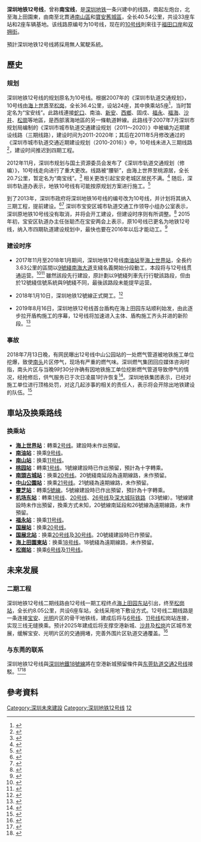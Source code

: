 {{noteTA
|G1 =Transport}}
{{SZ Future infrastructure}}
{{Infobox rail line
| name        = 深圳地鐵12號線
| other_name = 南寶線
| logo        = ShenzhenMetroLine12.svg
| logo_width  = 100px
| color       = {{深圳地铁色彩|12号线}}
| image       = 202111212 深圳地铁12号线列车 浦镇测试.jpg
| image_width = 250px
| image_alt   =
| caption     = 在[[中车南京浦镇车辆|中车南京浦镇车辆]]基地进行测试的12号线列车
| type        = [[城市軌道交通|城市軌道交通]]
| system      = [[深圳地铁|深圳地铁]]
| status      = 建設中
| locale      = {{CHN}}[[广东省|广东省]][[深圳市|深圳市]]
| start       = [[左炮台站|左炮台站]]
| end         = [[海上田園東站|海上田園東站]]
| stations    = 33個
| routes      = 1
| daily_ridership = 
| open        = 2022年12月<ref>{{Cite web |title=深圳市城市轨道交通12号线工程环境影响评价公众参与第二次公示 |work=深圳地铁 |url=http://www.szmc.net/ver2/news/detail?id=170256&catgory=5YWs5Y_b45YWs5ZGK |dead-url=yes |access-date=2017-08-14 |archive-date=2019-05-21 |archive-url=https://web.archive.org/web/20190521142818/http://www.szmc.net/ver2/news/detail?id=170256&catgory=5YWs5Y_b45YWs5ZGK }}</ref>
| close       = 
| owner       = 
| operator    = [[深圳市地鐵集團|深圳市地鐵集團]]
| character   = 地下
| depot       = 機場東車輛段、赤湾停车场
| stock       = [[深圳地鐵中車浦鎮A型電動列車|深圳地鐵中車浦鎮A型電動列車]]
|列車編組=6A
| linelength  = 40.54公里
| tracklength = 
| tracks = 2條
| gauge       = 1435[[毫米|毫米]]（[[標準軌|標準軌]]）
| electrification = 
| speed       = 80公里/小時
| elevation   = 
| website     =
| map         = {{深圳地鐵RDT/12}}
| map_state   = collapsed
}}

'''深圳地铁12号线'''，曾称'''南宝线'''，是[[深圳地铁|深圳地铁]]一条兴建中的线路，南起左炮台，北至海上田園東，由南至北貫通[[南山區|南山區]]和[[寶安區|寶安舊城區]]，全长40.54公里，共设33座车站和2座车辆基地。该线路原编号为10号线，现在的[[深圳地铁10号线|10号线]]則來往于[[福田口岸站|福田口岸]]和[[双拥街站|双拥街]]。

預計深圳地铁12号线將採用無人駕駛系統。

== 歷史 ==
=== 规划 ===
深圳地铁12号线的规划原名为10号线。根据2007年的《深圳市轨道交通规划》，10号线由[[海上世界站|海上世界]]至[[松岗站|松岗]]，全长36.4公里，设站24座，其中换乘站5座<ref>{{Cite web |title=轨道交通近期建设线路线站位初步方案 |date=2007-07-09 |work=深圳市规划和国土资源委员会 |url=http://www.szpl.gov.cn/main/zsgg/200707090211045.shtml |archiveurl=https://web.archive.org/web/20150924112716/http://www.szpl.gov.cn/main/zsgg/200707090211045.shtml |archivedate=2015-09-24 |dead-url=yes }}</ref>，当时暂定名为“宝安线”。此路线連接[[蛇口街道|蛇口]]、南油、[[新安街道_(深圳市)|新安]]、[[西鄉街道|西鄉]]、固戍、[[福永街道|福永]]、[[福海街道_(深圳市)|福海]]、[[沙井街道_(深圳市)|沙井]]、[[松崗街道|松崗]]等地區，是西部濱海地區的另一條軌道幹線。此路线于2007年7月深圳市规划局编制的《深圳市城市轨道交通建设规划（2011～2020）》中被编为近期建设线路（三期线路），建设时间为2011-2020年；其后在2011年5月修改通过的《深圳市城市轨道交通近期建设规划（2010-2016）》中，10号线未进入三期线路<ref>{{Cite news |title=未来五年深圳再建五条地铁 |url=http://gcontent.oeeee.com/3/10/310ce61c90f3a46e/Blog/03b/0aa4f9.html |work=南方都市报 |date=2011-05-09 |archiveurl=https://web.archive.org/web/20121203053541/http://gcontent.oeeee.com/3/10/310ce61c90f3a46e/Blog/03b/0aa4f9.html |archivedate=2012-12-03 |dead-url=yes }}</ref>，建设时间推迟到四期工程。

2012年11月，深圳市规划与国土资源委员会发布了《深圳市轨道交通规划（修编）》，10号线走向进行了重大更改。线路被“腰斩”，由海上世界至桃源居，全长20.7公里，暂定名为“南宝线”。<ref>{{Cite web |title=关于“深圳市轨道交通规划（修编）”公众展示的公告 |date=2012-11-18 |work=深圳市规划和国土资源委员会 |url=http://www.szpl.gov.cn/xxgk/tzgg/csghgg/201211/t20121119_77581.htm |archiveurl=https://web.archive.org/web/20121128001251/http://www.szpl.gov.cn/xxgk/tzgg/csghgg/201211/t20121119_77581.htm |archivedate=2012-11-28 |dead-url=yes }}</ref> 相关更改引起宝安老城区居民不满。<ref>{{Cite news |title=10号线为何绕过宝安老城区？ |url=http://barb.sznews.com/html/2012-11/27/content_2292126.htm |work=宝安日报 |date=2012-11-27 |archiveurl=https://web.archive.org/web/20150318002427/http://barb.sznews.com/html/2012-11/27/content_2292126.htm |archivedate=2015-03-18 |dead-url=yes }}</ref> 随后，深圳市轨道办表示，地铁10号线有可能按原规划方案进行施工。<ref>{{Cite news |title=尊重民意 地铁10号线将有望按原方案施工 |url=http://www.sznews.com/news/content/2012-12/11/content_7486588.htm |work=宝安日报 |date=2012-12-11 |accessdate=2013-05-18 |archiveurl=https://web.archive.org/web/20150408020203/http://www.sznews.com/news/content/2012-12/11/content_7486588.htm |archivedate=2015-04-08 |dead-url=yes }}</ref>

到了2013年，深圳市政府将深圳地铁16号线的编号改为10号线，并计划将其纳入三期工程，提前建设。<ref>{{Cite news |title=地铁10号线 终点在平湖 |url=http://dtzbd.sznews.com/html/2014-02/19/content_2781666.htm |work=深圳都市报 |date=2014-02-19 |accessdate=2014-02-19 |archiveurl=https://web.archive.org/web/20140225200627/http://dtzbd.sznews.com/html/2014-02/19/content_2781666.htm |archivedate=2014-02-25 |dead-url=yes }}</ref><ref>{{Cite news |title=地铁16号线将更名为10号线，纳入轨道三期规划提前开建 原地铁10号线将何去何从？ |url=http://barb.sznews.com/html/2013-10/14/content_2649130.htm |work=宝安日报 |date=2013-10-14 |accessdate=2014-02-19 |archiveurl=https://web.archive.org/web/20160803185206/http://barb.sznews.com/html/2013-10/14/content_2649130.htm |archivedate=2016-08-03 |dead-url=yes }}</ref> 深圳市宝安区城市轨道交通工作领导小组办公室表示，深圳原地铁10号线没有取消，并将会开工建设，但建设时序则有所调整。<ref>{{Cite news |title=深圳原地铁10号线没有取消 只是建设时序调整 |url=http://www.sznews.com/news/content/2013-10/15/content_8623312_4.htm |work=宝安日报 |date=2013-10-15 |accessdate=2014-02-19 |archiveurl=https://web.archive.org/web/20140225191035/http://www.sznews.com/news/content/2013-10/15/content_8623312_4.htm |archivedate=2014-02-25 |dead-url=yes }}</ref> 2015年初，宝安区轨道办主任张聪杰在宝安两会上表示，原10号线已更名为地铁12号线，纳入市四期轨道建设规划中，最快也要在2016年以后才能动工。<ref>{{Cite news |title=开往宝城的地铁原10号线已更名为12号线走“老路” |url=http://ibaoan.sznews.com/content/2015-02/03/content_11148493.htm |work=深圳宝安网 |date=2015-02-03 |accessdate=2015-02-03 |archiveurl=https://web.archive.org/web/20150203144358/http://ibaoan.sznews.com/content/2015-02/03/content_11148493.htm |archivedate=2015-02-03 |dead-url=yes }}</ref>

=== 建设时序 ===
* 2017年11月至2018年1月期间，深圳地铁12号线[[南油站|南油站]]至[[海上世界站|海上世界站]]，全長约3.63公里的區間以[[深圳地鐵9號綫|9號綫]][[南海大道_(深圳)|南海大道]]支綫名義開始分段動工，本段将与12号线贯通运营。<ref>{{Cite news |title=深圳地铁9号线支线工程盾构始发，计划2020年试运营 |url=http://www.sznews.com/news/content/2018-07/22/content_19618826.htm |work=深圳商报 |date=2018-07-22 |accessdate=2021-12-18 |archive-date=2021-12-18 |archive-url=https://web.archive.org/web/20211218133813/http://www.sznews.com/news/content/2018-07/22/content_19618826.htm |dead-url=no }}</ref><ref>{{Cite news |title=深圳地铁9号线南海大道支线最新消息一览 |url=http://jt.sz.bendibao.com/news/201829/801199.htm |work=深圳本地宝 |date=2018-07-23 |accessdate=2021-12-18 |archive-date=2021-12-18 |archive-url=https://web.archive.org/web/20211218112346/http://jt.sz.bendibao.com/news/201829/801199.htm |dead-url=no }}</ref> 雖然該段先行建設，原計劃以9號綫列車先行行駛該路段，但由於12號綫信號系統與9號綫不同，最後該路段未能提早运营。

* 2018年1月10日，深圳地铁12號線正式開工。<ref>{{Cite web |title=工程进展1 |work=深圳地铁 |url=https://www.szmc.net/shentiejianshe/ditiejianshe/line12/gongchengjinzhan10/ |access-date=2021-12-18 |archive-date=2021-12-18 |archive-url=https://web.archive.org/web/20211218112344/https://www.szmc.net/shentiejianshe/ditiejianshe/line12/gongchengjinzhan10/ |dead-url=no }}</ref>

* 2019年8月16日，深圳地铁12号线首台盾构在海上田园东站顺利始发，由此逐步拉开盾构施工的序幕，12号线将加速进入主体、盾构施工齐头并进的新阶段。<ref>{{Cite news |title=地铁12号线首台盾构在海上田园东站顺利始发 |url=http://www.szmc.net/ver2/news/detail?id=211793&catgory=5YWs5Y_b45paw6Ze7 |work=深圳地铁 |date=2019-08-16 |accessdate=2019-08-17 |archiveurl=https://web.archive.org/web/20191005045907/http://www.szmc.net/ver2/news/detail?id=211793&catgory=5YWs5Y_b45paw6Ze7 |archivedate=2019-10-05 |dead-url=yes }}</ref>

=== 事故 ===
2018年7月13日晚，有网民曝出12号线中山公园站的一处燃气管道被地铁施工单位挖爆，致使[[南头街道|南头]]片区停气，现场有严重的燃气味。深圳燃气集团回应媒体咨询时指，南头片区与当晚9时30分许确有因地铁施工单位挖断燃气管道导致停气的情况，经抢修后，供气服务已于次日凌晨1时许恢复<ref>{{Cite news |title=继挖断电缆和水管后，深圳地铁终于对燃气管道下手了…… |url=http://3g.oeeee.com/m.php?s=/m/mshow/ctime/1531454826/id/676076/type/html/mtype/1 |work=奥一网 |date=2018-07-13 |accessdate=2022-01-09 |archive-date=2021-12-18 |archive-url=https://web.archive.org/web/20211218122648/http://3g.oeeee.com/m.php?s=%2Fm%2Fmshow%2Fctime%2F1531454826%2Fid%2F676076%2Ftype%2Fhtml%2Fmtype%2F1 |dead-url=no }}</ref>。深圳地铁集团表示，已经对施工单位进行顶格处罚，对这几起涉事的相关的责任人，表示将会开除出地铁建设的队伍。<ref>{{Cite news |title=挖断电缆又挖爆水管挖断燃气，深圳地铁责任人将被顶格处罚 |url=https://www.sohu.com/a/241126291_485311 |work=搜狐网 |publisher=中国土木工程网 |date=2018-07-14 |accessdate=2021-12-18 |archive-date=2021-12-18 |archive-url=https://web.archive.org/web/20211218122647/https://www.sohu.com/a/241126291_485311 |dead-url=no }}</ref>

== 車站及换乘路线 ==
{{深圳地鐵12號線車站列表}}
=== 换乘站 ===
* '''[[海上世界站|海上世界站]]'''：轉乘[[深圳地铁2号线|2号线]]。建設時未作出預留。
* '''[[南油站|南油站]]'''：换乘[[深圳地铁9号线|9号线]]。
* '''[[南山站|南山站]]'''：换乘[[深圳地铁11号线|11号线]]。
* '''[[桃园站_(深圳)|桃园站]]'''：轉乘[[深圳地铁1号线|1号线]]。1號線建設時已作出預留，預計為十字轉乘。
* '''[[南頭古城站|南頭古城站]]'''：换乘[[深圳地铁20号线|20号线]]。20號綫南延段為遠期線路，未作預留。
* '''[[中山公園站|中山公園站]]'''：换乘[[深圳地铁21号线|21号线]]。21號綫為遠期線路，未作預留。
* '''[[靈芝站|靈芝站]]'''：轉乘[[深圳地铁5号线|5號線]]。5號線建設時已作出預留，預計為十字轉乘。
* '''[[机场东站_(深圳)|机场东站]]'''：轉乘[[深圳地铁1号线|1号线]]、[[深圳地铁20号线|20号线]]、[[深圳地铁26号线|26号线]]及[[深大城际铁路|深大城际铁路]]（33號線）。1號線建設時未作出預留，換乘方式未知，20號線南延段和26號線為遠期線路，未作預留。
* '''[[福永站|福永站]]'''：换乘[[深圳地铁11号线|11号线]]。
* '''[[国展站_(深圳)|国展站]]'''：换乘[[深圳地铁20号线|20号线]]。
* '''[[国展北站|国展北站]]'''：换乘[[深圳地铁20号线|20号线]]及[[深圳地铁30号线|30号线]]。20號綫建設時已作預留。
* '''[[海上田園東站|海上田園東站]]'''：换乘[[深圳地铁18号线|18号线]]。18號綫為遠期線路，未作預留。
* '''[[松崗站|松崗站]]'''：换乘[[深圳地铁6号线|6号线]]及[[深圳地铁11号线|11号线]]。

== 未来发展 ==
=== 二期工程 ===
深圳地铁12号线二期线路由12号线一期工程终点[[海上田园东站|海上田园东站]]引出，终至[[松岗站|松岗站]]，全长约8.05公里，共设6座车站，全线采用地下敷设方式。12号线二期线路是一条连接[[宝安区|宝安]]、[[光明区|光明]]片区的骨干地铁线，建成后将与[[深圳地铁6号线|6号线]]、[[深圳地铁11号线|11号线]]松岗站连接，实现三线无缝换乘。预计2025年建成后将支撑空港新城、[[沙井街道_(深圳市)|沙井]]及[[松岗街道|松岗]]片区城市发展，缓解宝安、光明片区的交通拥堵，完善外围片区轨道交通覆盖。<ref>{{Cite web |title=快开门！你的12号线二期新进展前来报道~ |date=2021-12-18 |accessdate=2021-12-19 |work=微信公众号 |publisher=深圳地铁 |url=https://mp.weixin.qq.com/s/qqchNJdTM0Rnjfr-lem0zw |archive-date=2021-12-19 |archive-url=https://web.archive.org/web/20211219035750/https://mp.weixin.qq.com/s/qqchNJdTM0Rnjfr-lem0zw |dead-url=no }}</ref>

=== 与东莞的联系 ===
深圳地铁12号线與[[深圳地鐵18號線|深圳地鐵18號線]]將在空港新城預留條件與[[东莞轨道交通2号线|东莞轨道交通2号线]]接駁。<ref>{{Cite news |title=深圳地铁接驳的时间定了！四条路线将对接东莞 |url=https://news.sun0769.com/dg/headnews/202009/t20200903_16124799.shtml |work=东莞阳光网 |date=2020-09-03 |accessdate=2021-12-18 |archive-date=2021-12-18 |archive-url=https://web.archive.org/web/20211218122645/https://news.sun0769.com/dg/headnews/202009/t20200903_16124799.shtml |dead-url=no }}</ref><ref>{{Cite news |title=深圳东莞地铁实现无缝接驳 四条接驳线路初定 |url=http://sz.winshang.com/news-522927.html |work=赢商网 |date=2015-09-09 |accessdate=2015-09-09 |archiveurl=https://web.archive.org/web/20160422152213/http://sz.winshang.com/news-522927.html |archivedate=2016-04-22 |dead-url=yes }}</ref>

==參考資料==
{{Reflist}}

{{深圳地铁12号线車站|Nocat}}
{{深圳轨道交通}}
{{粤港澳大湾区公共交通}}

[[Category:深圳未來建設|Category:深圳未來建設]]
[[Category:深圳地铁12号线|Category:深圳地铁12号线]]
[[Category:深圳地鐵路線|12]]